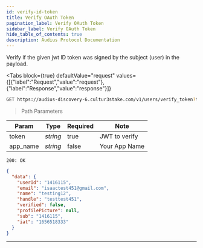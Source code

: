 ```yaml
---
id: verify-id-token
title: Verify OAuth Token
pagination_label: Verify OAuth Token
sidebar_label: Verify OAuth Token
hide_table_of_contents: true
description: Audius Protocol Documentation
---
```



Verify if the given jwt ID token was signed by the subject (user) in the payload.

<Tabs
  block={true}
  defaultValue="request"
  values={[{"label":"Request","value":"request"},{"label":"Response","value":"response"}]}
>
<TabItem value="request">

```bash
GET https://audius-discovery-6.cultur3stake.com/v1/users/verify_token?token=eyJ0eXAiOiJKV1QiLCJhbGciOiJrZWNjYWsyNTYifQ.eyJ1c2VySWQiOjE0MTYxMTUsImVtYWlsIjoiaXNhYWN0ZXN0NDUxQGdtYWlsLmNvbSIsIm5hbWUiOiJ0ZXN0aW5nMTIiLCJoYW5kbGUiOiJ0ZXN0dGVzdDQ1MSIsInZlcmlmaWVkIjpmYWxzZSwic3ViIjoxNDE2MTE1LCJpYXQiOjE2NTY1MTgzMzN9.MHhkZmYyYWY5ZThmNDAxZDUyZDlhNjUxNGRiOTg0ZjM5YjFhOTZkYmNmZmViZjMzZjNkNmEzMTk4OTVlZWE2MTZjNjg0NWIwOGEyOGQ4MTA4OTEyMTc4ZDU0ODRhZGU4M2I1Yzg4ZTUwM2Y3OGYzMDYzZjYxMmQxZDQwYTYwMGZmZDFi&app_name=EXAMPLEAPP HTTP/1.1
```

> Path Parameters

| Param    | Type     | Required | Note          |
| -------- | -------- | -------- | ------------- |
| token    | _string_ | true     | JWT to verify |
| app_name | _string_ | false    | Your App Name |

</TabItem>
<TabItem value="response">

`200: OK`

```json
{
  "data": {
    "userId": "1416115",
    "email": "isaactest451@gmail.com",
    "name": "testing12",
    "handle": "testtest451",
    "verified": false,
    "profilePicture": null,
    "sub": "1416115",
    "iat": "1656518333"
  }
}
```

</TabItem>
</Tabs>

---
